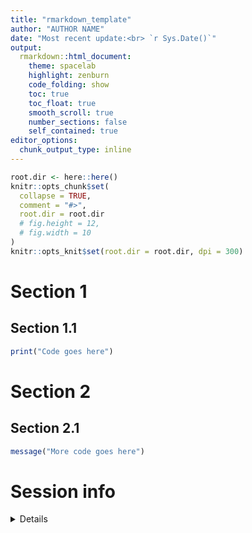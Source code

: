 ```yaml
---
title: "rmarkdown_template" 
author: "AUTHOR NAME"
date: "Most recent update:<br> `r Sys.Date()`"
output: 
  rmarkdown::html_document: 
    theme: spacelab
    highlight: zenburn 
    code_folding: show 
    toc: true 
    toc_float: true
    smooth_scroll: true
    number_sections: false 
    self_contained: true 
editor_options: 
  chunk_output_type: inline
---
```

 
```r
root.dir <- here::here()
knitr::opts_chunk$set(
  collapse = TRUE,
  comment = "#>",
  root.dir = root.dir
  # fig.height = 12,
  # fig.width = 10
)  
knitr::opts_knit$set(root.dir = root.dir, dpi = 300)   
```
 
# Section 1 

## Section 1.1

```r
print("Code goes here")
```

# Section 2 

## Section 2.1

```r
message("More code goes here")
```

# Session info  

<details>

```r
utils::sessionInfo()
```

</details>


